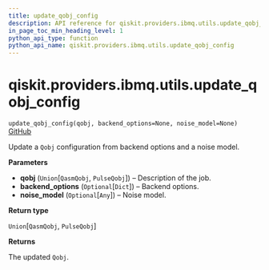 ```yaml
---
title: update_qobj_config
description: API reference for qiskit.providers.ibmq.utils.update_qobj_config
in_page_toc_min_heading_level: 1
python_api_type: function
python_api_name: qiskit.providers.ibmq.utils.update_qobj_config
---
```


# qiskit.providers.ibmq.utils.update\_qobj\_config

<span id="qiskit.providers.ibmq.utils.update_qobj_config" />

`update_qobj_config(qobj, backend_options=None, noise_model=None)` [GitHub](https://github.com/qiskit/qiskit-ibmq-provider/tree/stable/0.14/qiskit/providers/ibmq/utils/qobj_utils.py "view source code")

Update a `Qobj` configuration from backend options and a noise model.

**Parameters**

*   **qobj** (`Union`\[`QasmQobj`, `PulseQobj`]) – Description of the job.
*   **backend\_options** (`Optional`\[`Dict`]) – Backend options.
*   **noise\_model** (`Optional`\[`Any`]) – Noise model.

**Return type**

`Union`\[`QasmQobj`, `PulseQobj`]

**Returns**

The updated `Qobj`.


